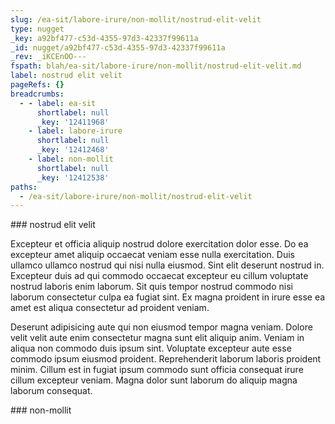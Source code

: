 ```yaml
---
slug: /ea-sit/labore-irure/non-mollit/nostrud-elit-velit
type: nugget
_key: a92bf477-c53d-4355-97d3-42337f99611a
_id: nugget/a92bf477-c53d-4355-97d3-42337f99611a
_rev: _iKCEnOO---
fspath: blah/ea-sit/labore-irure/non-mollit/nostrud-elit-velit.md
label: nostrud elit velit
pageRefs: {}
breadcrumbs:
  - - label: ea-sit
      shortlabel: null
      _key: '12411968'
    - label: labore-irure
      shortlabel: null
      _key: '12412468'
    - label: non-mollit
      shortlabel: null
      _key: '12412538'
paths:
  - /ea-sit/labore-irure/non-mollit/nostrud-elit-velit
---
```


<NuggetArea>
<Nugget slug="/ea-sit/labore-irure/non-mollit/nostrud-elit-velit" type="nugget" _key="a92bf477-c53d-4355-97d3-42337f99611a" _id="nugget/a92bf477-c53d-4355-97d3-42337f99611a" _rev="_iKCEnOO---" fspath="blah/ea-sit/labore-irure/non-mollit/nostrud-elit-velit.md" label="nostrud elit velit" paths="/ea-sit/labore-irure/non-mollit/nostrud-elit-velit">
<NuggetBody>
### nostrud elit velit

Excepteur et officia aliquip nostrud dolore exercitation dolor esse. Do ea excepteur amet aliquip occaecat veniam esse nulla exercitation. Duis ullamco ullamco nostrud qui nisi nulla eiusmod. Sint elit deserunt nostrud in. Excepteur duis ad qui commodo occaecat excepteur eu cillum voluptate nostrud laboris enim laborum. Sit quis tempor nostrud commodo nisi laborum consectetur culpa ea fugiat sint. Ex magna proident in irure esse ea amet est aliqua consectetur ad proident veniam.

Deserunt adipisicing aute qui non eiusmod tempor magna veniam. Dolore velit velit aute enim consectetur magna sunt elit aliquip anim. Veniam in aliqua non commodo duis ipsum sint. Voluptate excepteur aute esse commodo ipsum eiusmod proident. Reprehenderit laborum laboris proident minim. Cillum est in fugiat ipsum commodo sunt officia consequat irure cillum excepteur veniam. Magna dolor sunt laborum do aliquip magna laborum consequat.

</NuggetBody>
<Breadcrumbs>
<Crumbs>
<Crumb _key="12411968" label="ea-sit" /><Crumb _key="12412468" label="labore-irure" /><Crumb _key="12412538" label="non-mollit" />
</Crumbs>
</Breadcrumbs>
</Nugget>

<NuggetsInbound>
</NuggetsInbound>
<NuggetsOutbound>
</NuggetsOutbound>
</NuggetArea>
<PassagesInbound>
<Passage direction="inbound" type="passage" _key="12412538" _id="passage/12412538" _rev="_iKCEnOK---" label="non-mollit" passage="non-mollit" fspath="blah/ea-sit/labore-irure/non-mollit" paths="/ea-sit/labore-irure/non-mollit" slug="/ea-sit/labore-irure/non-mollit">
<NuggetBody>
### non-mollit

</NuggetBody>
<Breadcrumbs>
<Crumbs>
<Crumb _key="12411968" label="ea-sit" /><Crumb _key="12412468" label="labore-irure" />
</Crumbs>
</Breadcrumbs>
</Passage>

</PassagesInbound>
<PassagesOutbound>
</PassagesOutbound>